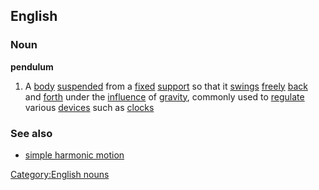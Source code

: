 ==English==
===Noun===
{{wikipedia}}
'''pendulum'''
#A [[body]] [[suspend]]ed from a [[fix]]ed [[support]] so that it [[swing]]s [[free]]ly [[back]] and [[forth]] under the [[influence]] of [[gravity]], commonly used to [[regulate]] various [[devices]] such as [[clock]]s
===See also===
*[[simple harmonic motion]]
[[Category:English nouns]]